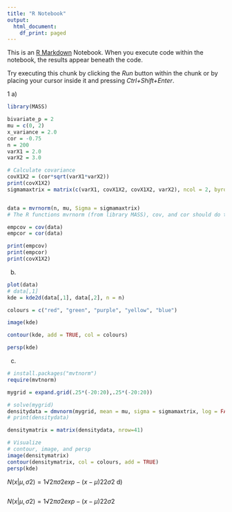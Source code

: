 ```yaml
---
title: "R Notebook"
output:
  html_document:
    df_print: paged
---
```


This is an [R Markdown](http://rmarkdown.rstudio.com) Notebook. When you execute code within the notebook, the results appear beneath the code. 

Try executing this chunk by clicking the *Run* button within the chunk or by placing your cursor inside it and pressing *Ctrl+Shift+Enter*. 

1 a)

```r

library(MASS)

bivariate_p = 2
mu = c(0, 2)
x_variance = 2.0
cor = -0.75
n = 200
varX1 = 2.0
varX2 = 3.0

# Calculate covariance
covX1X2 = (cor*sqrt(varX1*varX2))
print(covX1X2)
sigmamaxtrix = matrix(c(varX1, covX1X2, covX1X2, varX2), ncol = 2, byrow = TRUE)


data = mvrnorm(n, mu, Sigma = sigmamaxtrix)
# The R functions mvrnorm (from library MASS), cov, and cor should do the job.

empcov = cov(data)
empcor = cor(data)

print(empcov)
print(empcor)
print(covX1X2)
```

b)
```r

plot(data)
# data[,1]
kde = kde2d(data[,1], data[,2], n = n)

colours = c("red", "green", "purple", "yellow", "blue")

image(kde)

contour(kde, add = TRUE, col = colours)

persp(kde)

```

c)
```r

# install.packages("mvtnorm")
require(mvtnorm)

mygrid = expand.grid(.25*(-20:20),.25*(-20:20))

# solve(mygrid)
densitydata = dmvnorm(mygrid, mean = mu, sigma = sigmamaxtrix, log = FALSE)
# print(densitydata)

densitymatrix = matrix(densitydata, nrow=41)

# Visualize
# contour, image, and persp 
image(densitymatrix)
contour(densitymatrix, col = colours, add = TRUE)
persp(kde)

```

$N (x | µ, σ2) = 1√2πσ2exp −(x − µ)22σ2$
d)

```r



```



$N (x | µ, σ2) = 1√2πσ2exp −(x − µ)22σ2$
